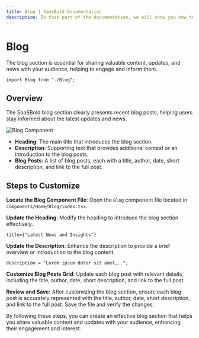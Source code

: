 ```yaml
---
title: Blog | SaasBold Documentation
description: In this part of the documentation, we will show you how to customize the blog section of the SaaSBold boilerplate to display your blog posts.
---
```


# Blog

The blog section is essential for sharing valuable content, updates, and news with your audience, helping to engage and inform them.

```tsx
import Blog from "./Blog";
```

## Overview

The SaaSBold blog section clearly presents recent blog posts, helping users stay informed about the latest updates and news.

![Blog Component](/images/docs/ui-customization/blog.png)

- **Heading**: The main title that introduces the blog section.
- **Description**: Supporting text that provides additional context or an introduction to the blog posts.
- **Blog Posts**: A list of blog posts, each with a title, author, date, short description, and link to the full post.

## Steps to Customize

**Locate the Blog Component File**: Open the `Blog` component file located in `components/Home/Blog/index.tsx`.

**Update the Heading**: Modify the heading to introduce the blog section effectively.

```tsx
title={"Latest News and Insights"}
```

**Update the Description**: Enhance the description to provide a brief overview or introduction to the blog content.

```tsx
description = "Lorem ipsum dolor sit amet,..";
```

**Customize Blog Posts Grid**: Update each blog post with relevant details, including the title, author, date, short description, and link to the full post.

**Review and Save:** After customizing the blog section, ensure each blog post is accurately represented with the title, author, date, short description, and link to the full post. Save the file and verify the changes.

By following these steps, you can create an effective blog section that helps you share valuable content and updates with your audience, enhancing their engagement and interest.
